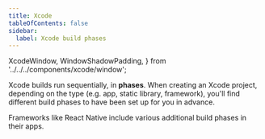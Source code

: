 ```yaml
---
title: Xcode
tableOfContents: false
sidebar:
  label: Xcode build phases
---
```


  XcodeWindow,
  WindowShadowPadding,
} from '../../../components/xcode/window';

Xcode builds run sequentially, in **phases**. When creating an Xcode project, depending on the type (e.g. app, static library, framework), you'll find different build phases to have been set up for you in advance.

<XcodeWindow
  client:only
  className="not-content my-4 [&>div]:max-w-[942px]"
  phasesSetter={[phasesIosApp]}
/>

Frameworks like React Native include various additional build phases in their apps.

<WindowShadowPadding client:only className="not-content my-4">
  <SettingsDetailView
    className="rounded-lg bg-xcode-content-view shadow-appkit-window"
    phasesSetter={[phasesExpoApp]}
  />
</WindowShadowPadding>
